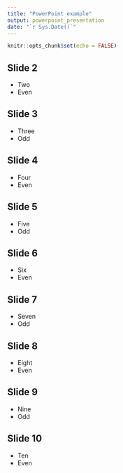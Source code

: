 ```yaml
---
title: "PowerPoint example"
output: powerpoint_presentation
date: "`r Sys.Date()`"
---
```


```r
knitr::opts_chunk$set(echo = FALSE)
```

## Slide 2

* Two
* Even

## Slide 3

* Three
* Odd

## Slide 4

* Four
* Even

## Slide 5

* Five
* Odd

## Slide 6

* Six
* Even

## Slide 7

* Seven
* Odd

## Slide 8

* Eight
* Even

## Slide 9

* Nine
* Odd

## Slide 10

* Ten
* Even

